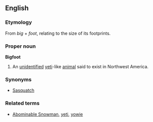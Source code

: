 ==English==
===Etymology===
From ''big'' + ''foot'', relating to the size of its footprints.
===Proper noun===
'''Bigfoot'''
#An [[unidentified]] [[yeti]]-like [[animal]] said to exist in Northwest America.
===Synonyms===
*[[Sasquatch]]
===Related terms===
* [[Abominable Snowman]], [[yeti]], [[yowie]]
{{pedialite}}